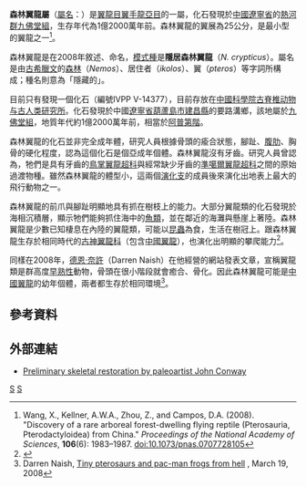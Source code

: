 {{Automatic taxobox
| taxon = Nemicolopterus
| fossil_range=[[白堊紀|白堊紀]]前期，{{Fossil_range|120}}
| image = Nemicolopterus fossil cast.jpg
| image_caption = [[正模標本|正模標本]]（複製品）
| authority = [[汪筱林|Wang]] ''et al.'', 2008
| type_species = '''隱居森林翼龍<br>''Nemicolopterus crypticus'''''
| type_species_authority = Wang ''et al.'', 2008
}}

'''森林翼龍屬'''（[[學名|屬名]]：{{lang|la|''Nemicolopterus''}}）是[[翼龍目|翼龍目]][[翼手龍亞目|翼手龍亞目]]的一屬，化石發現於[[中國|中國]][[遼寧省|遼寧省]]的[[熱河群|熱河群]][[九佛堂組|九佛堂組]]，生存年代為1億2000萬年前。森林翼龍的翼展為25公分，是最小型的翼龍之一<ref>Wang, X., Kellner, A.W.A., Zhou, Z., and Campos, D.A. (2008). "Discovery of a rare arboreal forest-dwelling flying reptile (Pterosauria, Pterodactyloidea) from China." ''Proceedings of the National Academy of Sciences'', '''106'''(6): 1983–1987. doi:10.1073/pnas.0707728105</ref>。

森林翼龍是在2008年敘述、命名，[[模式種|模式種]]是'''隱居森林翼龍'''（''N. crypticus''）。屬名是由[[古希臘文|古希臘文]]的[[森林|森林]]（''Nemos''）、居住者（''ikolos''）、翼（''pteros''）等字詞所構成；種名則意為「隱藏的」。

目前只有發現一個化石（編號IVPP V-14377），目前存放在[[中國科學院|中國科學院]][[古脊椎动物与古人类研究所|古脊椎动物与古人类研究所]]。化石發現於中國[[遼寧省|遼寧省]][[葫蘆島市|葫蘆島市]][[建昌縣|建昌縣]]的要路溝鄉，該地屬於[[九佛堂組|九佛堂組]]，地質年代約1億2000萬年前，相當於[[阿普第階|阿普第階]]。

森林翼龍的化石並非完全成年體，研究人員根據骨頭的瘉合狀態，腳趾、[[腹肋|腹肋]]、胸骨的硬化程度，認為這個化石是個亞成年個體。森林翼龍沒有牙齒。研究人員曾認為，牠們是具有牙齒的[[鳥掌翼龍超科|鳥掌翼龍超科]]與經常缺少牙齒的[[準噶爾翼龍超科|準噶爾翼龍超科]]之間的原始過渡物種。雖然森林翼龍的體型小，這兩個[[演化支|演化支]]的成員後來演化出地表上最大的飛行動物之一。

森林翼龍的前爪與腳趾明顯地具有抓在樹枝上的能力。大部分翼龍類的化石發現於海相沉積層，顯示牠們能夠抓住海中的[[魚類|魚類]]，並在鄰近的海灘與懸崖上著陸。森林翼龍是少數已知棲息在內陸的翼龍類，可能以[[昆蟲|昆蟲]]為食，生活在樹冠上。跟森林翼龍生存於相同時代的[[古神翼龍科|古神翼龍科]]（包含[[中國翼龍|中國翼龍]]），也演化出明顯的攀爬能力<ref>{{Cite web |url=http://www.flickr.com/photos/markwitton/432953865/in/set-72057594082038974/ |title=artist's depiction |accessdate=2012-04-24 |archive-date=2020-03-26 |archive-url=https://web.archive.org/web/20200326060134/https://www.flickr.com/photos/markwitton/432953865/in/set-72057594082038974/ |dead-url=no }}</ref>。

同樣在2008年，[[德恩·奈許|德恩·奈許]]（Darren Naish）在他經營的網站發表文章，宣稱翼龍類是群高度[[早熟性|早熟性]]動物，骨頭在很小階段就會癒合、骨化。因此森林翼龍可能是[[中國翼龍|中國翼龍]]的幼年個體，兩者都生存於相同環境<ref>Darren Naish, [http://scienceblogs.com/tetrapodzoology/2008/03/tiny_pterosaurs_pacman_frogs.php Tiny pterosaurs and pac-man frogs from hell] {{Wayback|url=http://scienceblogs.com/tetrapodzoology/2008/03/tiny_pterosaurs_pacman_frogs.php |date=20120508142250 }}, March 19, 2008</ref>。

==參考資料==
{{Reflist}}

==外部連結==
*[https://web.archive.org/web/20080311232842/http://palaeo.jconway.co.uk/object.php?title=Nemicolopterus_crypticus_Skeletal&objectid=78 Preliminary skeletal restoration by paleoartist John Conway]
{{翼龍目|Az.}}
{{Taxonbar|from=Q31650}}

[[Category:白堊紀翼龍類|S]]
[[Category:2008年描述的分类群|S]]